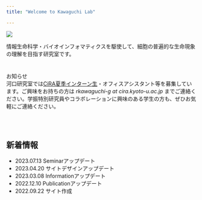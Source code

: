 ```yaml
---
title: "Welcome to Kawaguchi Lab"

---
```



<p>

![](figures/general_figures/lab_intro.png)
</p>

情報生命科学・バイオインフォマティクスを駆使して、細胞の普遍的な生命現象の理解を目指す研究室です。


# {.row}

<div class="card">
  <div class="card-header">お知らせ</div>
  <div class="card-body">河口研究室では[CiRA夏季インターン生](https://www.cira.kyoto-u.ac.jp/j/education/internship.html)・オフィスアシスタント等を募集しています。ご興味をお持ちの方は *rkawaguchi-g at cira.kyoto-u.ac.jp* までご連絡ください。学振特別研究員やコラボレーションに興味のある学生の方も、ぜひお気軽にご連絡ください。</div>
</div>


<br/>
<br/>

## 新着情報 {.col-md-9}

- 2023.07.13 Seminarアップデート
- 2023.04.20 サイトデザインアップデート
- 2023.03.08 Informationアップデート
- 2022.12.10 Publicationアップデート
- 2022.09.22 サイト作成


